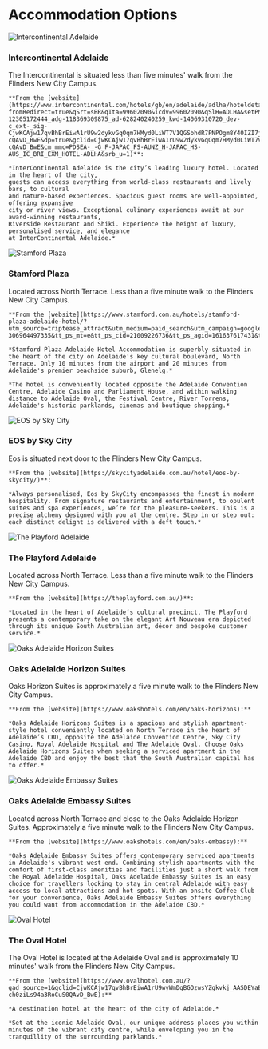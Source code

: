 
<div class="ALAAHeading">
    <h1>Accommodation Options</h1>
</div>

<div className="alternating-section" style={{ flexDirection: 'row' }}>
  <div className="section-image">
    <img src="img/accommodation/intercontinental.jpg" alt="Intercontinental Adelaide" style={{ width: '100%' }} />
  </div>
  <div className="section-text">
    <div class="ALAAHeading">
        <h3>Intercontinental Adelaide</h3>
    </div>
    The Intercontinental is situated less than five minutes' walk from the Flinders
    New City Campus.

    **From the [website](https://www.intercontinental.com/hotels/gb/en/adelaide/adlha/hoteldetail?fromRedirect=true&qSrt=sBR&qIta=99602090&icdv=99602090&qSlH=ADLHA&setPMCookies=true&qSHBrC=IC&qDest=North%20Terrace%2C%20Adelaide%2C%20SA%2C%20AU&mktgvar=go_cmp-12305172444_adg-118369309875_ad-628240240259_kwd-14069310720_dev-c_ext-_sig-CjwKCAjw17qvBhBrEiwA1rU9w2dykvGqOqm7HMyd0LiWT7V1QGSbhdR7PNPOgm8Y40IZI7jb8trzERoCr-cQAvD_BwE&dp=true&gclid=CjwKCAjw17qvBhBrEiwA1rU9w2dykvGqOqm7HMyd0LiWT7V1QGSbhdR7PNPOgm8Y40IZI7jb8trzERoCr-cQAvD_BwE&cm_mmc=PDSEA-_-G_F-JAPAC_FS-AUNZ_H-JAPAC_HS-AUS_IC_BRI_EXM_HOTEL-ADLHA&srb_u=1)**:

    *InterContinental Adelaide is the city’s leading luxury hotel. Located in the heart of the city,
    guests can access everything from world-class restaurants and lively bars, to cultural
    and nature-based experiences. Spacious guest rooms are well-appointed, offering expansive
    city or river views. Exceptional culinary experiences await at our award-winning restaurants,
    Riverside Restaurant and Shiki. Experience the height of luxury, personalised service, and elegance
    at InterContinental Adelaide.*
  </div>
</div>

<div className="alternating-section" style={{ flexDirection: 'row-reverse' }}>
  <div className="section-image">
    <img src="img/accommodation/stamfordplaza.jpg" alt="Stamford Plaza" style={{ width: '100%' }} />
  </div>
  <div className="section-text">
    <div class="ALAAHeading">
        <h3>Stamford Plaza</h3>
    </div>
    Located across North Terrace.  Less than a five minute walk to the Flinders New City Campus.

    **From the [website](https://www.stamford.com.au/hotels/stamford-plaza-adelaide-hotel/?utm_source=triptease_attract&utm_medium=paid_search&utm_campaign=google_search&tt_api_key=885b3b34e51643e7957f4e349212cc89&tt_channel=paidsearch&gclid=CjwKCAjw17qvBhBrEiwA1rU9w_xfCkuMotkLAzXdJv8VY4Rlo935az9Jlsgty2zTqT2ixYSA1lfkQhoCfqkQAvD_BwE&tt_ps_tid=kwd-306964497335&tt_ps_mt=e&tt_ps_cid=21009226736&tt_ps_agid=161637617431&tt_ps_d=c&tt_ps_c=690429232976&tt_ps_ap=&gad_source=1):**

    *Stamford Plaza Adelaide Hotel Accommodation is superbly situated in the heart of the city on Adelaide's key cultural boulevard, North Terrace. Only 10 minutes from the airport and 20 minutes from Adelaide's premier beachside suburb, Glenelg.*

    *The hotel is conveniently located opposite the Adelaide Convention Centre, Adelaide Casino and Parliament House, and within walking distance to Adelaide Oval, the Festival Centre, River Torrens, Adelaide's historic parklands, cinemas and boutique shopping.*
  </div>
</div>

<div className="alternating-section" style={{ flexDirection: 'row' }}>
  <div className="section-image">
    <img src="img/accommodation/eos.jpg" alt="EOS by Sky City" style={{ width: '100%' }} />
  </div>
  <div className="section-text">
    <div class="ALAAHeading">
        <h3>EOS by Sky City</h3>
    </div>
    Eos is situated next door to the Flinders New City Campus.

    **From the [website](https://skycityadelaide.com.au/hotel/eos-by-skycity/)**:

    *Always personalised, Eos by SkyCity encompasses the finest in modern hospitality. From signature restaurants and entertainment, to opulent suites and spa experiences, we’re for the pleasure-seekers. This is a precise alchemy designed with you at the centre. Step in or step out: each distinct delight is delivered with a deft touch.*
  </div>
</div>

<div className="alternating-section" style={{ flexDirection: 'row-reverse' }}>
  <div className="section-image">
    <img src="img/accommodation/playford.jpg" alt="The Playford Adelaide" style={{ width: '100%' }} />
  </div>
  <div className="section-text">
    <div class="ALAAHeading">
        <h3>The Playford Adelaide</h3>
    </div>
    Located across North Terrace.  Less than a five minute walk to the Flinders New City Campus.

    **From the [website](https://theplayford.com.au/)**:

    *Located in the heart of Adelaide’s cultural precinct, The Playford presents a contemporary take on the elegant Art Nouveau era depicted through its unique South Australian art, décor and bespoke customer service.*
  </div>
</div>

<div className="alternating-section" style={{ flexDirection: 'row' }}>
  <div className="section-image">
    <img src="img/accommodation/oakshorizon.png" alt="Oaks Adelaide Horizon Suites" style={{ width: '100%' }} />
  </div>
  <div className="section-text">
    <div class="ALAAHeading">
        <h3>Oaks Adelaide Horizon Suites</h3>
    </div>
    Oaks Horizon Suites is approximately a five minute walk to the Flinders New
    City Campus.

    **From the [website](https://www.oakshotels.com/en/oaks-horizons):**

    *Oaks Adelaide Horizons Suites is a spacious and stylish apartment-style hotel conveniently located on North Terrace in the heart of Adelaide’s CBD, opposite the Adelaide Convention Centre, Sky City Casino, Royal Adelaide Hospital and The Adelaide Oval. Choose Oaks Adelaide Horizons Suites when seeking a serviced apartment in the Adelaide CBD and enjoy the best that the South Australian capital has to offer.*
  </div>
</div>

<div className="alternating-section" style={{ flexDirection: 'row-reverse' }}>
  <div className="section-image">
    <img src="img/accommodation/oaksembassy.png" alt="Oaks Adelaide Embassy Suites" style={{ width: '100%' }} />
  </div>
  <div className="section-text">
    <div class="ALAAHeading">
        <h3>Oaks Adelaide Embassy Suites</h3>
    </div>
    Located across North Terrace and close to the Oaks Adelaide Horizon Suites.  Approximately a five minute walk to the Flinders New City Campus.

    **From the [website](https://www.oakshotels.com/en/oaks-embassy):**

    *Oaks Adelaide Embassy Suites offers contemporary serviced apartments in Adelaide's vibrant west end. Combining stylish apartments with the comfort of first-class amenities and facilities just a short walk from the Royal Adelaide Hospital, Oaks Adelaide Embassy Suites is an easy choice for travellers looking to stay in central Adelaide with easy access to local attractions and hot spots. With an onsite Coffee Club for your convenience, Oaks Adelaide Embassy Suites offers everything you could want from accommodation in the Adelaide CBD.*
  </div>
</div>

<div className="alternating-section" style={{ flexDirection: 'row' }}>
  <div className="section-image">
    <img src="img/accommodation/ovalhotel.jpg" alt="Oval Hotel" style={{ width: '100%' }} />
  </div>
  <div className="section-text">
    <div class="ALAAHeading">
        <h3>The Oval Hotel</h3>
    </div>
    The Oval Hotel is located at the Adelaide Oval and is approximately 10 minutes' walk from 
    the Flinders New City Campus.

    **From the [website](https://www.ovalhotel.com.au/?gad_source=1&gclid=CjwKCAjw17qvBhBrEiwA1rU9wyWmDqBGOzwsYZgkvkj_AASDEYaEsDa_GxXetW4Eu-ch0ziLs94a3RoCuS0QAvD_BwE):**

    *A destination hotel at the heart of the city of Adelaide.*

    *Set at the iconic Adelaide Oval, our unique address places you within minutes of the vibrant city centre, while enveloping you in the tranquillity of the surrounding parklands.*
  </div>
</div>